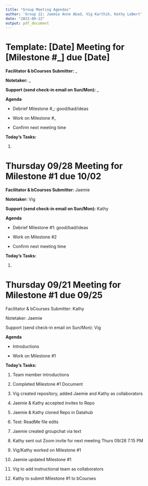 ```yaml
---
title: "Group Meeting Agendas"
author: 'Group 22: Jaemie Anne Abad, Vig Karthik, Kathy LeBert'
date: "2023-09-22"
output: pdf_document
---
```


# Template: [Date] Meeting for [Milestone #\_] due [Date]

**Facilitator & bCourses Submitter:** \_

**Notetaker:** \_

**Support (send check-in email on Sun/Mon):** \_

**Agenda**

-   Debrief Milestone #\_: good/bad/ideas

-   Work on Milestone #\_

-   Confirm next meeting time

**Today's Tasks:**

1.  

# Thursday 09/28 Meeting for Milestone #1 due 10/02

**Facilitator & bCourses Submitter:** Jaemie

**Notetaker:** Vig

**Support (send check-in email on Sun/Mon):** Kathy

**Agenda**

-   Debrief Milestone #1: good/bad/ideas

-   Work on Milestone #2

-   Confirm next meeting time

**Today's Tasks:**

1.  

# Thursday 09/21 Meeting for Milestone #1 due 09/25

Facilitator & bCourses Submitter: Kathy

Notetaker: Jaemie

Support (send check-in email on Sun/Mon): Vig

**Agenda**

-   Introductions

-   Work on Milestone #1

**Today's Tasks:**

1.  Team member introductions

2.  Completed Milestone #1 Document

3.  Vig created repository, added Jaemie and Kathy as collaborators

4.  Jaemie & Kathy accepted invites to Repo

5.  Jaemie & Kathy cloned Repo in Datahub

6.  Test: ReadMe file edits

7.  Jaemie created groupchat via text

8.  Kathy sent out Zoom invite for next meeting Thurs 09/28 7:15 PM

9.  Vig/Kathy worked on Milestone #1

10. Jaemie updated Milestone #1

11. Vig to add instructional team as collaborators

12. Kathy to submit Milestone #1 to bCourses
